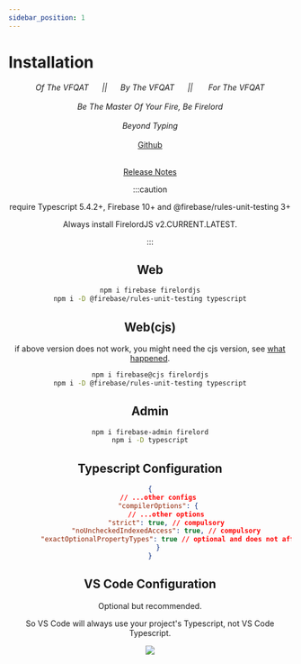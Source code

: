 ```yaml
---
sidebar_position: 1
---
```


# Installation


<Header />
<div align="center">
	<i>
		Of The VFQAT &#160;&#160;&#160;&#160;&#160;||&#160;&#160;&#160;&#160;&#160;
		By The VFQAT &#160;&#160;&#160;&#160;&#160;|| &#160;&#160;&#160;&#160;&#160;
		For The VFQAT
	</i>
</div>
<br />
<div align="center">
	<i>Be The Master Of Your Fire, Be Firelord</i>
</div>
<br />
<div align="center">
	<i>Beyond Typing</i>
</div>
<br />
<div align="center">
	<a href="https://github.com/tylim88/FirelordJS" target="_blank">
		Github
	</a>
</div>
<br />

[Release Notes](https://github.com/tylim88/FirelordJS/releases)

:::caution

require Typescript 5.4.2+, Firebase 10+ and @firebase/rules-unit-testing 3+

Always install FirelordJS v2.CURRENT.LATEST.

:::

## Web

```bash
npm i firebase firelordjs
npm i -D @firebase/rules-unit-testing typescript
```

## Web(cjs)

if above version does not work, you might need the cjs version, see [what happened](https://github.com/tylim88/FirelordJS?tab=readme-ov-file#esm-commonjs).

```bash
npm i firebase@cjs firelordjs
npm i -D @firebase/rules-unit-testing typescript
```

## Admin

```bash
npm i firebase-admin firelord
npm i -D typescript
```

## Typescript Configuration

```json title='tsconfig.json'
{
	// ...other configs
	"compilerOptions": {
		// ...other options
		"strict": true, // compulsory
		"noUncheckedIndexedAccess": true, // compulsory
		"exactOptionalPropertyTypes": true // optional and does not affect how Firelord works but is recommended for general use cases
	}
}
```

## VS Code Configuration

Optional but recommended.

So VS Code will always use your project's Typescript, not VS Code Typescript.

<Image src="/firelordv2.8/vscode.png" text="VS Code configuration" />
